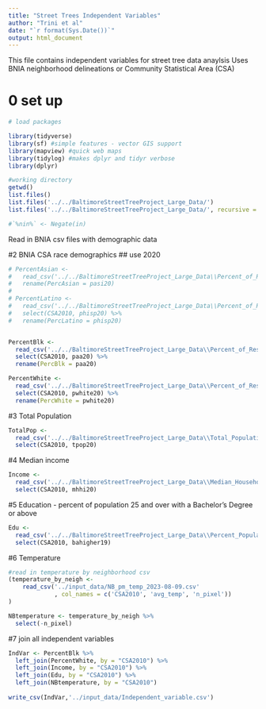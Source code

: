 ```yaml
---
title: "Street Trees Independent Variables"
author: "Trini et al"
date: "`r format(Sys.Date())`"
output: html_document
---
```

This file contains independent variables for street tree data anaylsis 
Uses BNIA neighborhood delineations or Community Statistical Area (CSA)

# 0 set up
```r
# load packages

library(tidyverse)
library(sf) #simple features - vector GIS support
library(mapview) #quick web maps 
library(tidylog) #makes dplyr and tidyr verbose
library(dplyr)

#working directory
getwd()
list.files()
list.files('../../BaltimoreStreetTreeProject_Large_Data/')
list.files('../../BaltimoreStreetTreeProject_Large_Data/', recursive = TRUE)

#`%nin%` <- Negate(in)
```


Read in BNIA csv files with demographic data

#2 BNIA CSA race demographics ## use 2020
```r

# PercentAsian <-  
#   read_csv('../../BaltimoreStreetTreeProject_Large_Data\\Percent_of_Residents_-_Asian_(Non-Hispanic).csv') %>%   select(CSA2010, pasi20) %>% 
#   rename(PercAsian = pasi20)
# 
# PercentLatino <- 
#   read_csv('../../BaltimoreStreetTreeProject_Large_Data\\Percent_of_Residents_-_Hispanic.csv') %>% 
#   select(CSA2010, phisp20) %>% 
#   rename(PercLatino = phisp20)


PercentBlk <- 
  read_csv('../../BaltimoreStreetTreeProject_Large_Data\\Percent_of_Residents_-_Black_African-American_(Non-Hispanic).csv') %>% 
  select(CSA2010, paa20) %>% 
  rename(PercBlk = paa20)

PercentWhite <- 
  read_csv('../../BaltimoreStreetTreeProject_Large_Data\\Percent_of_Residents_-_White_Caucasian_(Non-Hispanic).csv') %>% 
  select(CSA2010, pwhite20) %>% 
  rename(PercWhite = pwhite20) 


```

#3 Total Population
```r
TotalPop <- 
  read_csv('../../BaltimoreStreetTreeProject_Large_Data\\Total_Population.csv') %>% 
  select(CSA2010, tpop20)
```

#4 Median income
```r
Income <- 
  read_csv('../../BaltimoreStreetTreeProject_Large_Data\\Median_Household_Income.csv') %>% 
  select(CSA2010, mhhi20) 
```

#5 Education - percent of population 25 and over with a Bachelor's Degree or above
```r
Edu <- 
  read_csv('../../BaltimoreStreetTreeProject_Large_Data\\Percent_Population_(25_Years_and_over)_with_a_Bachelor_s_Degree_or_Above.csv') %>% 
  select(CSA2010, bahigher19) 

```

#6 Temperature
```r
#read in temperature by neighborhood csv 
(temperature_by_neigh <- 
    read_csv('../input_data/NB_pm_temp_2023-08-09.csv' 
             , col_names = c('CSA2010', 'avg_temp', 'n_pixel'))
)

NBtemperature <- temperature_by_neigh %>% 
  select(-n_pixel)
```

#7 join all independent variables 
```r
IndVar <- PercentBlk %>% 
  left_join(PercentWhite, by = "CSA2010") %>%
  left_join(Income, by = "CSA2010") %>%
  left_join(Edu, by = "CSA2010") %>%  
  left_join(NBtemperature, by = "CSA2010")
  
write_csv(IndVar,'../input_data/Independent_variable.csv')  
```



